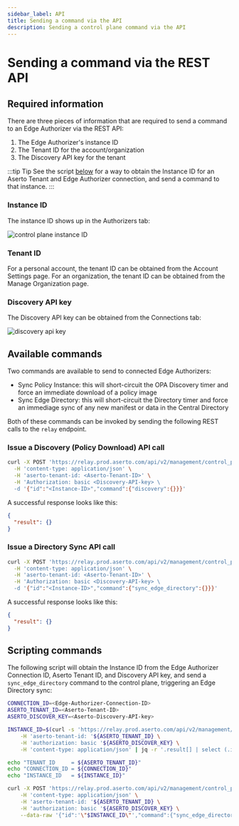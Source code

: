 ```yaml
---
sidebar_label: API
title: Sending a command via the API
description: Sending a control plane command via the API
---
```


# Sending a command via the REST API

## Required information

There are three pieces of information that are required to send a command to an Edge Authorizer via the REST API:
1. The Edge Authorizer's instance ID
2. The Tenant ID for the account/organization
3. The Discovery API key for the tenant

:::tip Tip
See the script [below](#scripting-commands) for a way to obtain the Instance ID for an Aserto Tenant and Edge Authorizer connection, and send a command to that instance.
:::

### Instance ID

The instance ID shows up in the Authorizers tab:

<img src="/control-plane-instance-id.png" alt="control plane instance ID" />

### Tenant ID

For a personal account, the tenant ID can be obtained from the Account Settings page. For an organization, the tenant ID can be obtained from the Manage Organization page.

### Discovery API key

The Discovery API key can be obtained from the Connections tab:

<img src="/discovery-api-key.png" alt="discovery api key" />

## Available commands

Two commands are available to send to connected Edge Authorizers:
* Sync Policy Instance: this will short-circuit the OPA Discovery timer and force an immediate download of a policy image
* Sync Edge Directory: this will short-circuit the Directory timer and force an immediage sync of any new manifest or data in the Central Directory

Both of these commands can be invoked by sending the following REST calls to the `relay` endpoint.

### Issue a Discovery (Policy Download) API call

```bash
curl -X POST 'https://relay.prod.aserto.com/api/v2/management/control_plane/exec' \
  -H 'content-type: application/json' \
  -H 'aserto-tenant-id: <Aserto-Tenant-ID>' \
  -H 'Authorization: basic <Discovery-API-key> \
  -d '{"id":"<Instance-ID>","command":{"discovery":{}}}' 
```

A successful response looks like this:

```json
{
  "result": {}
}
```

### Issue a Directory Sync API call

```bash
curl -X POST 'https://relay.prod.aserto.com/api/v2/management/control_plane/exec' \
  -H 'content-type: application/json' \
  -H 'aserto-tenant-id: <Aserto-Tenant-ID>' \
  -H 'Authorization: basic <Discovery-API-key> \
  -d '{"id":"<Instance-ID>","command":{"sync_edge_directory":{}}}' 
```

A successful response looks like this:

```json
{
  "result": {}
}
```

## Scripting commands

The following script will obtain the Instance ID from the Edge Authorizer Connection ID, Aserto Tenant ID, and Discovery API key, and send a `sync_edge_directory` command to the control plane, triggering an Edge Directory sync:

```bash
CONNECTION_ID=<Edge-Authorizer-Connection-ID>
ASERTO_TENANT_ID=<Aserto-Tenant-ID>
ASERTO_DISCOVER_KEY=<Aserto-Discovery-API-key>

INSTANCE_ID=$(curl -s 'https://relay.prod.aserto.com/api/v2/management/control_plane/instance_registrations' \
    -H 'aserto-tenant-id: '${ASERTO_TENANT_ID} \
    -H 'authorization: basic '${ASERTO_DISCOVER_KEY} \
    -H 'content-type: application/json' | jq -r '.result[] | select (.info.connection_id == '\"$CONNECTION_ID\"' ) .id')

echo "TENANT_ID     = ${ASERTO_TENANT_ID}"
echo "CONNECTION_ID = ${CONNECTION_ID}"
echo "INSTANCE_ID   = ${INSTANCE_ID}"

curl -X POST 'https://relay.prod.aserto.com/api/v2/management/control_plane/exec' \
    -H 'content-type: application/json' \
    -H 'aserto-tenant-id: '${ASERTO_TENANT_ID} \
    -H 'authorization: basic '${ASERTO_DISCOVER_KEY} \
    --data-raw '{"id":'\"$INSTANCE_ID\"',"command":{"sync_edge_directory":{}}}'
```
